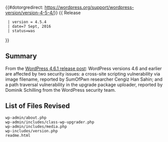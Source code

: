 {{#dotorgredirect: https://wordpress.org/support/wordpress-version/version-4-5-4/}}
{{Languages|
{{en|Version 4.5.4}}
{{ja|Version 4.5.4}}
}}
{{ Release
  | version = 4.5.4
  | date=7 Sept, 2016
  | status=was
}}

== Summary ==
  
From the [https://wordpress.org/news/2016/09/wordpress-4-6-1-security-and-maintenance-release/ WordPress 4.6.1 release post]: WordPress versions 4.6 and earlier are affected by two security issues: a cross-site scripting vulnerability via image filename, reported by SumOfPwn researcher Cengiz Han Sahin; and a path traversal vulnerability in the upgrade package uploader, reported by Dominik Schilling from the WordPress security team.

== List of Files Revised ==
 
<pre>
wp-admin/about.php
wp-admin/includes/class-wp-upgrader.php
wp-admin/includes/media.php
wp-includes/version.php
readme.html
</pre>